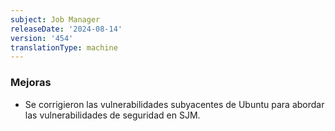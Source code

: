 ```yaml
---
subject: Job Manager
releaseDate: '2024-08-14'
version: '454'
translationType: machine
---
```


### Mejoras

* Se corrigieron las vulnerabilidades subyacentes de Ubuntu para abordar las vulnerabilidades de seguridad en SJM.